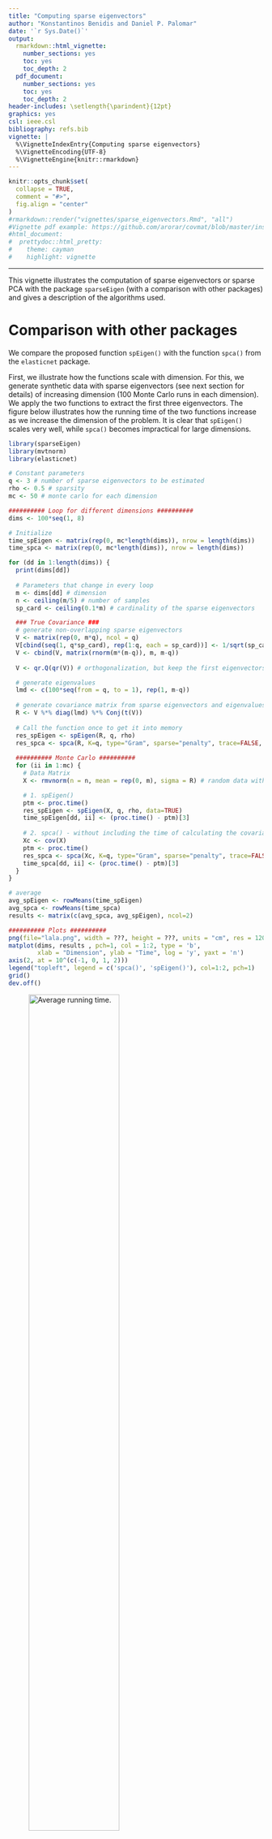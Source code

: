 ```yaml
---
title: "Computing sparse eigenvectors"
author: "Konstantinos Benidis and Daniel P. Palomar"
date: '`r Sys.Date()`'
output:
  rmarkdown::html_vignette:
    number_sections: yes
    toc: yes
    toc_depth: 2
  pdf_document:
    number_sections: yes
    toc: yes
    toc_depth: 2
header-includes: \setlength{\parindent}{12pt}
graphics: yes
csl: ieee.csl
bibliography: refs.bib
vignette: |
  %\VignetteIndexEntry{Computing sparse eigenvectors} 
  %\VignetteEncoding{UTF-8} 
  %\VignetteEngine{knitr::rmarkdown}
---
```


```r
knitr::opts_chunk$set(
  collapse = TRUE,
  comment = "#>",
  fig.align = "center"
)
#rmarkdown::render("vignettes/sparse_eigenvectors.Rmd", "all")
#Vignette pdf example: https://github.com/arorar/covmat/blob/master/inst/doc/CovarianceEstimation.pdf
#html_document:
#  prettydoc::html_pretty:
#    theme: cayman
#    highlight: vignette
```

-----------
This vignette illustrates the computation of sparse eigenvectors or sparse PCA with the package `sparseEigen` (with a comparison with other packages) and gives a description of the algorithms used.


# Comparison with other packages
We compare the proposed function `spEigen()` with the function `spca()` from the `elasticnet` package. 

First, we illustrate how the functions scale with dimension. For this, we generate synthetic data with sparse eigenvectors (see next section for details) of increasing dimension (100 Monte Carlo runs in each dimension). We apply the two functions to extract the first three eigenvectors. The figure below illustrates how the running time of the two functions increase as we increase the dimension of the problem. It is clear that `spEigen()` scales very well, while `spca()` becomes impractical for large dimensions.

```r
library(sparseEigen)
library(mvtnorm) 
library(elasticnet)

# Constant parameters
q <- 3 # number of sparse eigenvectors to be estimated
rho <- 0.5 # sparsity 
mc <- 50 # monte carlo for each dimension

########## Loop for different dimensions ##########
dims <- 100*seq(1, 8)

# Initialize
time_spEigen <- matrix(rep(0, mc*length(dims)), nrow = length(dims))
time_spca <- matrix(rep(0, mc*length(dims)), nrow = length(dims))

for (dd in 1:length(dims)) {
  print(dims[dd])
  
  # Parameters that change in every loop
  m <- dims[dd] # dimension
  n <- ceiling(m/5) # number of samples
  sp_card <- ceiling(0.1*m) # cardinality of the sparse eigenvectors

  ### True Covariance ### 
  # generate non-overlapping sparse eigenvectors
  V <- matrix(rep(0, m*q), ncol = q)
  V[cbind(seq(1, q*sp_card), rep(1:q, each = sp_card))] <- 1/sqrt(sp_card)
  V <- cbind(V, matrix(rnorm(m*(m-q)), m, m-q))
  
  V <- qr.Q(qr(V)) # orthogonalization, but keep the first eigenvectors to be same as V

  # generate eigenvalues
  lmd <- c(100*seq(from = q, to = 1), rep(1, m-q))
  
  # generate covariance matrix from sparse eigenvectors and eigenvalues
  R <- V %*% diag(lmd) %*% Conj(t(V))
  
  # Call the function once to get it into memory
  res_spEigen <- spEigen(R, q, rho)
  res_spca <- spca(R, K=q, type="Gram", sparse="penalty", trace=FALSE, para=c(.4,.4,.4))
  
  ########## Monte Carlo ##########
  for (ii in 1:mc) {
    # Data Matrix 
    X <- rmvnorm(n = n, mean = rep(0, m), sigma = R) # random data with underlying sparse structure

    # 1. spEigen()
    ptm <- proc.time()
    res_spEigen <- spEigen(X, q, rho, data=TRUE)
    time_spEigen[dd, ii] <- (proc.time() - ptm)[3]    
  
    # 2. spca() - without including the time of calculating the covariance
    Xc <- cov(X) 
    ptm <- proc.time()
    res_spca <- spca(Xc, K=q, type="Gram", sparse="penalty", trace=FALSE, para=c(.4,.4,.4))
    time_spca[dd, ii] <- (proc.time() - ptm)[3]    
  }
}

# average
avg_spEigen <- rowMeans(time_spEigen)
avg_spca <- rowMeans(time_spca)
results <- matrix(c(avg_spca, avg_spEigen), ncol=2)

########## Plots ##########
png(file="lala.png", width = ???, height = ???, units = "cm", res = 120)  #default res = 72
matplot(dims, results , pch=1, col = 1:2, type = 'b',
        xlab = "Dimension", ylab = "Time", log = 'y', yaxt = 'n') 
axis(2, at = 10^(c(-1, 0, 1, 2)))
legend("topleft", legend = c('spca()', 'spEigen()'), col=1:2, pch=1) 
grid()
dev.off()
```

![Average running time.](figures/running_time.png){width=65%}

Another advantage of `spEigen()` (and `spEigenCov()`) is the parsimony and robustness in parameter selection. To illustrate this, in the next figure we compare the angle and pattern recovery ability of `spEigen()` and `spca()`. To this end, we generate 200 samples form a multivariate Gaussian distribution of dimension 500, following the process described in the next section. 

```r
library(sparseEigen)
library(mvtnorm) 
library(elasticnet)
library(scales)

set.seed(42)

# Parameters
m <- 500 # dimension
n <- 200 # number of samples
q <- 3 # number of sparse eigenvectors to be estimated
sp_card <- 0.1*m # cardinality of the sparse eigenvectors
rho <- c(0.1, 0.5, 0.9) # sparsity parameters for spEigen()
rho_spca <- c(0.1, 0.5, 0.9) # sparsity parameters for spca()

# True Covariance
# generate non-overlapping sparse eigenvectors
V <- matrix(rep(0, m*q), ncol = q)
V[cbind(seq(1, q*sp_card), rep(1:q, each = sp_card))] <- 1/sqrt(sp_card)
V <- cbind(V, matrix(rnorm(m*(m-q)), m, m-q))

V <- qr.Q(qr(V)) # orthogonalization, but keep the first eigenvectors to be same as V

# generate eigenvalues
lmd <- c(100*seq(from = q, to = 1), rep(1, m-q))

# generate covariance matrix from sparse eigenvectors and eigenvalues
R <- V %*% diag(lmd) %*% Conj(t(V))

# Data Matrix
X <- rmvnorm(n = n, mean = rep(0, m), sigma = R) # random data with underlying sparse structure

# Sparse Eigenvector Extraction
results_spEigen <- array(0, dim=c(3, m, 3))
results_spca <- array(0, dim=c(3, m, 3))

angleRec_spEigen <- matrix(0, 3, 3)
angleRec_spca <- matrix(0, 3, 3)

patternRec_spEigen <- matrix(0, 3, 3)
patternRec_spca <- matrix(0, 3, 3)

for (i in 1:3) {
  # spEigen()
  res_spEigen <- spEigen(X, q, rho[i], data = TRUE)
  results_spEigen[i, ,] <- matrix(c(res_spEigen$vectors[, 1]*sign(res_spEigen$vectors[1, 1]),
                                 res_spEigen$vectors[, 2]*sign(res_spEigen$vectors[sp_card+1, 2]),
                                 res_spEigen$vectors[, 3]*sign(res_spEigen$vectors[2*sp_card+1, 3])), ncol=3)

  angleRec_spEigen[i, ] <- abs(diag(Conj(t(results_spEigen[i, ,])) %*% V[, 1:q])) # recovery
  patternRec_spEigen[i, ] <- 1 - 1/m * colSums((abs(results_spEigen[i, ,]) > 1e-6) -  (abs(V[, 1:q]) > 1e-6))

  # spca()
  res_spca <- spca(cov(X), K = q, type = "Gram", sparse = "penalty", trace = FALSE, para = rho_spca[i]*rep(1, 3))
  results_spca[i, ,] <- matrix(c(res_spca$loadings[, 1]*sign(res_spca$loadings[1, 1]),
                                 res_spca$loadings[, 2]*sign(res_spca$loadings[sp_card+1, 2]),
                                 res_spca$loadings[, 3]*sign(res_spca$loadings[2*sp_card+1, 3])), ncol=3)

  angleRec_spca[i, ] <- abs(diag(Conj(t(results_spca[i, ,])) %*% V[, 1:q]))
  patternRec_spca[i, ] <- 1 - 1/m * colSums((abs(results_spca[i, ,]) > 1e-6) -  (abs(V[, 1:q]) > 1e-6))
}

# Plots
par(mfcol = c(3, 2))
matplot(seq(1, m), results_spEigen[1, ,] , xlab = "", ylab = "", ylim = c(-0.1, 0.25), lty = 'solid',
        main = paste('spEigen: rho =', rho[1]), type = "h",
        col = alpha(c('orangered', 'blue', 'green'), 0.5))
text(x = 220, y = 0.22, labels = 'Recovery:')
text(x = 300, y = 0.22, labels = 'Angle')
text(x = 300, y = 0.15, labels = round(angleRec_spEigen[1, 1], 4))
text(x = 300, y = 0.10, labels = round(angleRec_spEigen[1, 2], 4))
text(x = 300, y = 0.05, labels = round(angleRec_spEigen[1, 3], 4))
text(x = 400, y = 0.22, labels = 'Pattern')
text(x = 400, y = 0.15, labels = round(patternRec_spEigen[1, 1], 4))
text(x = 400, y = 0.10, labels = round(patternRec_spEigen[1, 2], 4))
text(x = 400, y = 0.05, labels = round(patternRec_spEigen[1, 3], 4))
lines(V[, 1]*sign(V[1, 1]), col = "red")
lines(V[, 2]*sign(V[sp_card+1, 2]), col = "red")
lines(V[, 3]*sign(V[2*sp_card+1, 3]), col = "red")
grid()

matplot(seq(1, m), results_spEigen[2, ,] , xlab = "", ylab = "", ylim = c(-0.1, 0.25), lty = 'solid',
        main = paste('spEigen: rho =', rho[2]), type = "h",
        col = alpha(c('orangered', 'blue', 'green'), 0.5))
text(x = 220, y = 0.22, labels = 'Recovery:')
text(x = 300, y = 0.22, labels = 'Angle')
text(x = 300, y = 0.15, labels = round(angleRec_spEigen[2, 1], 4))
text(x = 300, y = 0.10, labels = round(angleRec_spEigen[2, 2], 4))
text(x = 300, y = 0.05, labels = round(angleRec_spEigen[2, 3], 4))
text(x = 400, y = 0.22, labels = 'Pattern')
text(x = 400, y = 0.15, labels = round(patternRec_spEigen[2, 1], 4))
text(x = 400, y = 0.10, labels = round(patternRec_spEigen[2, 2], 4))
text(x = 400, y = 0.05, labels = round(patternRec_spEigen[2, 3], 4))
lines(V[, 1]*sign(V[1, 1]), col = "red")
lines(V[, 2]*sign(V[sp_card+1, 2]), col = "red")
lines(V[, 3]*sign(V[2*sp_card+1, 3]), col = "red")
grid()

matplot(seq(1, m), results_spEigen[3, ,] , xlab = "Index", ylab = "", ylim = c(-0.1, 0.25), lty = 'solid',
        main = paste('spEigen: rho =', rho[3]), type = "h",
        col = alpha(c('orangered', 'blue', 'green'), 0.5))
text(x = 220, y = 0.22, labels = 'Recovery:')
text(x = 300, y = 0.22, labels = 'Angle')
text(x = 300, y = 0.15, labels = round(angleRec_spEigen[3, 1], 4))
text(x = 300, y = 0.10, labels = round(angleRec_spEigen[3, 2], 4))
text(x = 300, y = 0.05, labels = round(angleRec_spEigen[3, 3], 4))
text(x = 400, y = 0.22, labels = 'Pattern')
text(x = 400, y = 0.15, labels = round(patternRec_spEigen[3, 1], 4))
text(x = 400, y = 0.10, labels = round(patternRec_spEigen[3, 2], 4))
text(x = 400, y = 0.05, labels = round(patternRec_spEigen[3, 3], 4))
lines(V[, 1]*sign(V[1, 1]), col = "red")
lines(V[, 2]*sign(V[sp_card+1, 2]), col = "red")
lines(V[, 3]*sign(V[2*sp_card+1, 3]), col = "red")
grid()

matplot(seq(1, m), results_spca[1, ,] , xlab = "", ylab = "", ylim = c(-0.1, 0.25), lty = 'solid',
        main = paste0('spca: para = [', rho_spca[1],', ', rho_spca[1],', ', rho_spca[1],']'), type = "h",
        col = alpha(c('orangered', 'blue', 'green'), 0.5))
text(x = 220, y = 0.22, labels = 'Recovery:')
text(x = 300, y = 0.22, labels = 'Angle')
text(x = 300, y = 0.15, labels = round(angleRec_spca[1, 1], 4))
text(x = 300, y = 0.10, labels = round(angleRec_spca[1, 2], 4))
text(x = 300, y = 0.05, labels = round(angleRec_spca[1, 3], 4))
text(x = 400, y = 0.22, labels = 'Pattern')
text(x = 400, y = 0.15, labels = round(patternRec_spca[1, 1], 4))
text(x = 400, y = 0.10, labels = round(patternRec_spca[1, 2], 4))
text(x = 400, y = 0.05, labels = round(patternRec_spca[1, 3], 4))
lines(V[, 1]*sign(V[1, 1]), col = "red")
lines(V[, 2]*sign(V[sp_card+1, 2]), col = "red")
lines(V[, 3]*sign(V[2*sp_card+1, 3]), col = "red")
grid()

matplot(seq(1, m), results_spca[2, ,] , xlab = "", ylab = "", ylim = c(-0.1, 0.25), lty = 'solid',
        main = paste0('spca: para = [', rho_spca[2],', ', rho_spca[2],', ', rho_spca[2],']'), type = "h",
        col = alpha(c('orangered', 'blue', 'green'), 0.5))
text(x = 220, y = 0.22, labels = 'Recovery:')
text(x = 300, y = 0.22, labels = 'Angle')
text(x = 300, y = 0.15, labels = round(angleRec_spca[2, 1], 4))
text(x = 300, y = 0.10, labels = round(angleRec_spca[2, 2], 4))
text(x = 300, y = 0.05, labels = round(angleRec_spca[2, 3], 4))
text(x = 400, y = 0.22, labels = 'Pattern')
text(x = 400, y = 0.15, labels = round(patternRec_spca[2, 1], 4))
text(x = 400, y = 0.10, labels = round(patternRec_spca[2, 2], 4))
text(x = 400, y = 0.05, labels = round(patternRec_spca[2, 3], 4))
lines(V[, 1]*sign(V[1, 1]), col = "red")
lines(V[, 2]*sign(V[sp_card+1, 2]), col = "red")
lines(V[, 3]*sign(V[2*sp_card+1, 3]), col = "red")
grid()

matplot(seq(1, m), results_spca[3, ,] , xlab = "Index", ylab = "", ylim = c(-0.1, 0.25), lty = 'solid',
        main = paste0('spca: para = [', rho_spca[3],', ', rho_spca[3],', ', rho_spca[3],']'), type = "h",
        col = alpha(c('orangered', 'blue', 'green'), 0.5))
text(x = 220, y = 0.22, labels = 'Recovery:')
text(x = 300, y = 0.22, labels = 'Angle')
text(x = 300, y = 0.15, labels = round(angleRec_spca[3, 1], 4))
text(x = 300, y = 0.10, labels = round(angleRec_spca[3, 2], 4))
text(x = 300, y = 0.05, labels = round(angleRec_spca[3, 3], 4))
text(x = 400, y = 0.22, labels = 'Pattern')
text(x = 400, y = 0.15, labels = round(patternRec_spca[3, 1], 4))
text(x = 400, y = 0.10, labels = round(patternRec_spca[3, 2], 4))
text(x = 400, y = 0.05, labels = round(patternRec_spca[3, 3], 4))
lines(V[, 1]*sign(V[1, 1]), col = "red")
lines(V[, 2]*sign(V[sp_card+1, 2]), col = "red")
lines(V[, 3]*sign(V[2*sp_card+1, 3]), col = "red")
grid()
```


![Eigenvector recovery.](figures/recovery.jpeg){width=100%}

We observe that `spEigen()` requires only one parameter and can recover correctly the eigenvectors for a large range of the parameter's values. On the other hand, `spca()` requires one parameter per eigenvector, the recovery is significantly affected by small changes of these parameters, and in general it underperforms compared to `spEigen()`.

Finally, further advantages of `spEigen()` are that it can handle real and complex data, and it accepts as input both data and covariance matrices. 


# Usage of the package

## Computation of sparse eigenvectors of a given matrix
We start by loading the package and generating synthetic data with sparse eigenvectors:
```r
library(sparseEigen)
set.seed(42)

# parameters 
m <- 500  # dimension
n <- 100  # number of samples
q <- 3  # number of sparse eigenvectors to be estimated
sp_card <- 0.2*m  # cardinality of each sparse eigenvector
rho <- 0.6  # sparsity level

# generate non-overlapping sparse eigenvectors
V <- matrix(0, m, q)
V[cbind(seq(1, q*sp_card), rep(1:q, each = sp_card))] <- 1/sqrt(sp_card)
V <- cbind(V, matrix(rnorm(m*(m-q)), m, m-q))
# keep first q eigenvectors the same (already orthogonal) and orthogonalize the rest
V <- qr.Q(qr(V))

# generate eigenvalues
lmd <- c(100*seq(from = q, to = 1), rep(1, m-q))

# generate covariance matrix from sparse eigenvectors and eigenvalues
R <- V %*% diag(lmd) %*% t(V)

# generate data matrix from a zero-mean multivariate Gaussian distribution 
# with the constructed covariance
X <- MASS::mvrnorm(n, rep(0, m), R)  # random data with underlying sparse structure
```

Then, we estimate the covariance matrix with `cov(X)` and compute its sparse eigenvectors with `spEigen()`:
```r
# computation of sparse eigenvectors
res_standard <- eigen(cov(X))
res_sparse1 <- spEigen(cov(X), q, rho)
res_sparse2 <- spEigen(X, q, rho, data = TRUE)
```

We can assess how good the estimated eigenvectors are by computing the inner product with the original eigenvectors (the closer to 1 the better):
```r
# show inner product between estimated eigenvectors and originals
abs(diag(t(res_standard$vectors) %*% V[, 1:q]))   #for standard estimated eigenvectors
abs(diag(t(res_sparse1$vectors) %*% V[, 1:q]))    #for sparse estimated eigenvectors
abs(diag(t(res_sparse2$vectors) %*% V[, 1:q]))    #for sparse estimated eigenvectors
```


Finally, the following plot shows the sparsity pattern of the eigenvectors (sparse computation vs. classical computation):
```r
par(mfcol = c(3, 2))
plot(res_sparse1$vectors[, 1]*sign(res_sparse1$vectors[1, 1]), 
     main = "First sparse eigenvector", xlab = "index", ylab = "", type = "h")
lines(V[, 1]*sign(V[1, 1]), col = "red")
plot(res_sparse1$vectors[, 2]*sign(res_sparse1$vectors[sp_card+1, 2]), 
     main = "Second sparse eigenvector", xlab = "index", ylab = "", type = "h")
lines(V[, 2]*sign(V[sp_card+1, 2]), col = "red")
plot(res_sparse1$vectors[, 3]*sign(res_sparse1$vectors[2*sp_card+1, 3]), 
     main = "Third sparse eigenvector", xlab = "index", ylab = "", type = "h")
lines(V[, 3]*sign(V[2*sp_card+1, 3]), col = "red")

plot(res_standard$vectors[, 1]*sign(res_standard$vectors[1, 1]), 
     main = "First regular eigenvector", xlab = "index", ylab = "", type = "h")
lines(V[, 1]*sign(V[1, 1]), col = "red")
plot(res_standard$vectors[, 2]*sign(res_standard$vectors[sp_card+1, 2]), 
     main = "Second regular eigenvector", xlab = "index", ylab = "", type = "h")
lines(V[, 2]*sign(V[sp_card+1, 2]), col = "red")
plot(res_standard$vectors[, 3]*sign(res_standard$vectors[2*sp_card+1, 3]), 
     main = "Third regular eigenvector", xlab = "index", ylab = "", type = "h")
lines(V[, 3]*sign(V[2*sp_card+1, 3]), col = "red")
```

## Covariance matrix estimation with sparse eigenvectors
The function `spEigenCov()` requires more samples than the dimension (otherwise some regularization is required). Therefore, we generate data as previously with the only difference that we set the number of samples to be `n=600`.

```r
n <- 600  # number of samples
X <- MASS::mvrnorm(n, rep(0, m), R)  # random data with underlying sparse structure
```

Then, we compute the covariance matrix through the joint estimation of sparse eigenvectors and eigenvalues:
```r
# computation of covariance matrix
res_sparse3 <- spEigenCov(cov(X), q, rho)
```

Again, we can assess how good the estimated eigenvectors are by computing the inner product with the original eigenvectors:
```r
# show inner product between estimated eigenvectors and originals
abs(diag(t(res_sparse3$vectors[, 1:q]) %*% V[, 1:q]))    #for sparse estimated eigenvectors
```

The following plot shows the sparsity pattern of the eigenvectors:
```r
par(mfcol = c(3, 1))
plot(res_sparse3$vectors[, 1]*sign(res_sparse3$vectors[1, 1]), 
     main = "First sparse eigenvector", xlab = "index", ylab = "", type = "h")
lines(V[, 1]*sign(V[1, 1]), col = "red")
plot(res_sparse3$vectors[, 2]*sign(res_sparse3$vectors[sp_card+1, 2]), 
     main = "Second sparse eigenvector", xlab = "index", ylab = "", type = "h")
lines(V[, 2]*sign(V[sp_card+1, 2]), col = "red")
plot(res_sparse3$vectors[, 3]*sign(res_sparse3$vectors[2*sp_card+1, 3]), 
     main = "Third sparse eigenvector", xlab = "index", ylab = "", type = "h")
lines(V[, 3]*sign(V[2*sp_card+1, 3]), col = "red")
```

Finally, we can compute the error of the estimated covariance matrix (sparse eigenvector computation vs. classical computation):
```r
# show error between estimated and true covariance 
norm(cov(X) - R, type = 'F') #for sample covariance matrix
norm(res_sparse3$cov - R, type = 'F') #for covariance with sparse eigenvectors
```

## Complex-valued inputs

The previous examples illustrate the usage of the functions `spEigen()` and `spEigenCov()` for real-valued data and covariance matrices. However, both functions can handle complex-valued inputs. 

Following the previous data generation procedure, we generate sparse complex eigenvectors by introducing a random phase in each entry:
```r
m <- 500 # dimension
n <- 600 # number of samples
q <- 3 # number of sparse eigenvectors to be estimated
sp_card <- 0.2*m # cardinality of the sparse eigenvectors
rho <- 0.5

# generate non-overlapping sparse eigenvectors
V <- matrix(0, m, q)
V[cbind(seq(1, q*sp_card), rep(1:q, each = sp_card))] <- 
  exp(1i*runif(q*sp_card, 0, 2*pi))/sqrt(sp_card)
V <- cbind(V, matrix(rnorm(m*(m-q))*exp(1i*runif(m*(m-q),0,2*pi)), m, m-q))
# keep first q eigenvectors the same (already orthogonal) and orthogonalize the rest
V_ <- (diag(m) - V[, 1:q] %*% Conj(t(V[, 1:q]))) %*% V[, -c(1:q)]
V <- cbind(V[, 1:q], qr.Q(qr(V_)))

# generate eigenvalues
lmd <- c(100*seq(from = q, to = 1), rep(1, m-q))

# generate covariance matrix from sparse eigenvectors and eigenvalues
R <- V %*% diag(lmd) %*% Conj(t(V))

# generate data matrix from a zero-mean multivariate Gaussian distribution 
# with the constructed covariance
X <- MASS::mvrnorm(n, rep(0, m), R)  # random data with underlying sparse structure
X <- scale(X, center = TRUE, scale = FALSE)
```

Then, we compute the sparse complex eigenvectors (`spEigen()`) and the covariance matrix (`spEigenCov()`):
```r
# computation of sparse eigenvectors and covariance matrix
S <- 1/(n-1) * t(X) %*% Conj(X)
res_sparse4 <- spEigen(S, q, rho)
res_sparse5 <- spEigenCov(S, q, rho)
```

The following plot shows the sparsity pattern of the eigenvectors for both functions:
```r
par(mfcol = c(3, 2))
plot(abs(res_sparse4$vectors[, 1]), main = "spEigen: First sparse eigenvector", 
     xlab = "index", ylab = "", type = "h")
lines(abs(V[, 1]), col = "red")
plot(abs(res_sparse4$vectors[, 2]), main = "spEigen: Second sparse eigenvector", 
     xlab = "index", ylab = "", type = "h")
lines(abs(V[, 2]), col = "red")
plot(abs(res_sparse4$vectors[, 3]), main = "spEigen: Third sparse eigenvector", 
     xlab = "index", ylab = "", type = "h")
lines(abs(V[, 3]), col = "red")

plot(abs(res_sparse5$vectors[, 1]), main = "spEigenCov: First sparse eigenvector", 
     xlab = "index", ylab = "", type = "h")
lines(abs(V[, 1]), col = "red")
plot(abs(res_sparse5$vectors[, 2]), main = "spEigenCov: Second sparse eigenvector", 
     xlab = "index", ylab = "", type = "h")
lines(abs(V[, 2]), col = "red")
plot(abs(res_sparse5$vectors[, 3]), main = "spEigenCov: Third sparse eigenvector", 
     xlab = "index", ylab = "", type = "h")
lines(abs(V[, 3]), col = "red")
```

Finally, we can compute the error of the estimated covariance matrix (sparse eigenvector computation vs. classical computation):
```r
# show error between estimated and true covariance 
norm(abs(S - R), type = 'F') #for sample covariance matrix
norm(abs(res_sparse5$cov - R), type = 'F') #for covariance with sparse eigenvectors
```

# Explanation of the algorithms

## `spEigen()`: Sparse eigenvectors from a given covariance matrix

The goal of `spEigen()` is the estimation of the $q$ leading sparse eigenvectors (with $q \leq \text{rank}(\mathbf{S})$) from an $m\times m$ covariance matrix $\mathbf{S}$ (typically the sample covariance matrix obtained from $n$ samples) based on [@BenSunBabuPal2017]. The underlying optimization problem that is solved is
$$\begin{aligned}
	  &\underset{\mathbf{U}}{\text{maximize}}\quad \text{Tr} \left(\mathbf{U}^\top \mathbf{S} \mathbf{U} \text{Diag}   (\mathbf{d})\right) - \sum_{i=1}^{q}\rho_i\|\mathbf{u}_i\|_0\\
  	&\text{subject to}\quad \mathbf{U}^\top\mathbf{U}=\mathbf{I}_q,
  \end{aligned}$$ 
where $\mathbf{U}\in\mathbb{R}^{m\times q}$ is a matrix containing the $q$ leading eigenvectors, $\mathbf{d}$ is a vector of weights to ensure that $\mathbf{U}$ contains the leading eigenvectors without an arbitrary rotation, and the $\rho_i$'s are the regularization parameters to control how much sparsity is desired. This problem is the typical PCA formulation with an extra penalty term in the objective that penalizes the cardinality of the eigenvectors, controled by the regularization parameters $\rho_i$'s.	 

The $\ell_0$-"norm" is approximated by the continuous and differentiable function
$$g_p^{\epsilon}\left(x \right)= \begin{cases}
	\frac{x^2}{2\epsilon(p+\epsilon)\log(1+1/p)},& |x|\leq\epsilon,\\
	\frac{\log\left(\frac{p+|x|}{p+\epsilon}\right)+\frac{\epsilon}{2(p+\epsilon)}}{\log(1+1/p)},& |x|>\epsilon,
	\end{cases}$$
where $p>0$ and $0<\epsilon\ll1$ are parameters that control the approximation. This leads to the following approximate problem:
$$\begin{aligned}
	  &\underset{\mathbf{U}}{\text{maximize}}\quad \text{Tr} \left(\mathbf{U}^\top \mathbf{S} \mathbf{U} \text{Diag}   (\mathbf{d})\right) - \sum_{j=1}^{q}\rho_j\sum_{i=1}^{m}g_p^{\epsilon}\left(u_{ij}\right)\\
  	&\text{subject to}\quad \mathbf{U}^\top\mathbf{U}=\mathbf{I}_q.
  \end{aligned}$$ 


This problem can be solved via Majorization-Minimization (MM) [@SunBabPal2018] with an iterative closed-form update algorithm. For this, at each iteration (denoted by $k$) two key quantities are needed:

$$\mathbf{G}^{(k)} = \mathbf{S}\mathbf{U}^{(k)}\text{Diag}(\mathbf{d})$$  
$$\mathbf{H}^{(k)}=\left[\text{diag}\left(\mathbf{w}^{(k)}-\mathbf{w}_{\max}^{(k)}\otimes\mathbf{1}_{m}\right)\mathbf{\tilde{u}}^{(k)}\right]_{m\times q},$$ 
where
$$w_{i}^{(k)}= \begin{cases}
		\frac{\rho_i}{2\epsilon(p+\epsilon)\log(1+1/p)},& |\tilde{u}^{(k)}_{i}|\leq\epsilon,\\
		\frac{\rho_i}{2\log(1+1/p)|\tilde{u}^{(k)}_{i}|\left(|\tilde{u}^{(k)}_{i}|+p\right)},&                |\tilde{u}^{(k)}_{i}|>\epsilon,
		\end{cases}$$
with $\mathbf{w}\in\mathbb{R}_+^{mq}$, $\mathbf{\tilde{u}}^{(k)} = \text{vec}(\mathbf{U}^{(k)})\in\mathbb{R}_+^{mq}$, $\mathbf{w}_{\max}\in\mathbb{R}^q_+$, with $w_{\max,i}$ being the maximum weight that corresponds to the $i$-th eigenvector $\mathbf{u}^{(k)}_{i}$.

The iterative closed-form update algorithm is:  

> 1. Set $k=0$ and choose an initial point $\mathbf{U}^{(0)}$  
2. Compute $\mathbf{G}^{(k)}$ and $\mathbf{H}^{(k)}$  
3. Compute $\mathbf{V}_{\text{L}}$, $\mathbf{V}_{\text{R}}$ as the left and right singular vectors of $\left(\mathbf{G}^{(k)} - \mathbf{H}^{(k)}\right)$  
4. $\mathbf{U}^{(k+1)} \gets \mathbf{V}_{\text{L}}\mathbf{V}_{\text{R}}^\top$  
5. $k \gets k+1$  
6. Repeat steps 2-5 until convergence  
7. Return $\mathbf{U}^{(k)}$  

The initial point of the algorithm $\mathbf{U}^{(0)}$ is set by default to the $q$ leading standard eigenvectors, unless the user specifies otherwise. Internally, all the computations of $\mathbf{G}^{(k)}$ and $\mathbf{H}^{(k)}$ are done through the eigenvalue decomposition (EVD) of $\mathbf{S}$. Since we can also retrieve the eigenvectors and eigenvalues of $\mathbf{S}$ through the singular value decomposition (SVD) of the data matrix $\mathbf{X}$, with $\mathbf{S} = \frac{1}{n-1}\mathbf{X}^\top\mathbf{X}$, it becomes possible to use as an input to `spEigen()` either the covariance matrix $\mathbf{S}$ or directly the data matrix $\mathbf{X}$.  
  
Although $\mathbf{H}^{(k)}$ does not depend directly on $\mathbf{S}$, the parameters $\rho_j$ are set based on its eigenvalues. In particular, each $\rho_j$ takes a value in an interval $[0, \rho_j^{\text{max}}]$ based on the input variable $\rho\in[0, 1]$ that the user selects, i.e., $\rho_j = \rho\rho_j^{\text{max}}$. The uppperbound $\rho_j^{\text{max}}$ depends, among others, on the eigenvalues of $\mathbf{S}$. Note that the theoretical upperbound is derived based on the initial problem and not the approximate. Therefore, although a suggested range for $\rho$ is the interval $[0, 1]$, any nonnegative value is accepted by the algorithm.    

Finally, note that the approximate problem is controlled by the parameters $p, \epsilon$, and in particular, as $p\rightarrow0$ we get  $\rho_p\rightarrow\ell_0$. However, by setting small values to $p, \epsilon$, it is likely that the algorithm will get stuck to a local minimum. To solve this issue we start with large values for $p, \epsilon$, i.e., a "loose" approximation, and solve the corresponding optimization problem. Then, we sequentially decrease $p, \epsilon$, i.e., we "tighten" the approximation, and solve the problem again using the previous solution as an initial point. In practice we are interested only in the last, "tightest" problem. For each problem that is solved (i.e., for fixed $p, \epsilon$) we utilize an acceleration scheme that increases the convergence speed of the MM algorithm. For details, please refer to [@Varadhan2008].   



## `spEigenCov()`: Covariance matrix estimation with sparse eigenvectors

The function `spEigenCov()` estimates a covariance matrix through the joint estimation of its sparse (orthogonal) eigenvectors and eigenvalues [@BenSunBabuPal2017], i.e., $\mathbf{\Sigma}=\mathbf{U}\mathbf{\Xi}\mathbf{U}^\top$, with $\mathbf{U},\mathbf{\Xi}\in\mathbb{R}^{m\times m}$ and $\mathbf{\Xi}=\text{Diag}(\mathbf{\xi})$. The underlying optimization problem that is solved is the maximization of the log-likelihood under a Gaussian distribution for the data:
$$\begin{aligned}
	&\underset{\mathbf{U},\mathbf{\Xi}}{\text{minimize}}\quad\log\det\left(\mathbf{\Xi}\right)+\text{Tr}\left(\mathbf{S}\mathbf{U}\mathbf{\Xi}^{-1}\mathbf{U}^\top\right) + \sum_{i=1}^{m}\rho_i\|\mathbf{u}_i\|_0\\
		&\!\begin{array}{lll}
		\text{subject to} & \mathbf{\Xi}\succcurlyeq0, &\\
		 & \xi_{i}\geq \xi_{i+1}, & i=1,\dots, q-1,\\
		 & \xi_{q}\geq \xi_{q+i}, & i=1,\dots,m-q,\\
		 & \mathbf{U}^\top\mathbf{U}=\mathbf{I}_m,
		\end{array}
	\end{aligned}$$
where $\mathbf{S}\in\mathbb{R}^{m\times m}$ is the sample covariance matrix and $q$ is the number of eigenvectors we impose sparsity on (i.e., $\rho_i = 0$ for $i>q$). The constraints ensure that the eigenvalues will be positive, while the first $q$ of them will be the largest and in descending order. This is important since in case of a swap of the eigenvalues during the estimation process we would impose sparsity on different eigenvectors at each iteration of the algorithm with disastrous consequences. Finally, the last constraint ensures the orthogonality of the eigenvectors.  

Again, the $\ell_0$-"norm" is approximated by the continuous and differentiable function $g_p^{\epsilon}()$ which leads to the following approximate problem:
$$\begin{aligned}
	&\underset{\mathbf{U},\mathbf{\Xi}}{\text{minimize}}\quad\log\det\left(\mathbf{\Xi}\right)+\text{Tr}\left(\mathbf{S}\mathbf{U}\mathbf{\Xi}^{-1}\mathbf{U}^\top\right) +\sum_{j=1}^{m}\rho_j \sum_{i=1}^{m}g_p^{\epsilon}\left(u_{ij}\right)\\
		&\!\begin{array}{lll}
		\text{subject to} & \mathbf{\Xi}\succcurlyeq0, &\\
		 & \xi_{i}\geq \xi_{i+1}, & i=1,\dots, q-1,\\
		 & \xi_{q}\geq \xi_{q+i}, & i=1,\dots,m-q,\\
		 & \mathbf{U}^\top\mathbf{U}=\mathbf{I}_m,
		\end{array}
	\end{aligned}$$

This problem can be solved via Majorization-Minimization (MM) [@SunBabPal2018] with an iterative semi-closed-form update algorithm. In particular, with a proper majorization, the eigenvector and eigenvalue estimation decouples. Therefore, at each iteration we need to solve the following two problems:

* Eigenvector optimization:

    $$\begin{aligned}
		&\underset{\mathbf{U}}{\text{minimize}}\quad \text{Tr}\left({\mathbf{H}^{(k)}}^\top\mathbf{U}\right)\\
		&\text{subject to}\quad \mathbf{U}^\top\mathbf{U}=\mathbf{I}_m,
	\end{aligned}$$
where $\mathbf{H}^{(k)}=\left[\text{diag}\left(\mathbf{w}^{(k)}-\mathbf{w}_{\max}^{(k)}\otimes\mathbf{1}_{m}\right)\mathbf{\tilde{u}}^{(k)}\right]_{m\times m} + \left(\mathbf{S}-\lambda_{\max}^{(\mathbf{S})}\mathbf{I}_m\right) \mathbf{U}^{(k)} \left(\mathbf{\Xi}^{(k)}\right)^{-1}$.
Again the vector $\mathbf{w}$ is given by
$$w_{i}^{(k)}= \begin{cases}
		\frac{\rho_i}{2\epsilon(p+\epsilon)\log(1+1/p)},& |\tilde{u}^{(k)}_{i}|\leq\epsilon,\\
		\frac{\rho_i}{2\log(1+1/p)|\tilde{u}^{(k)}_{i}|\left(|\tilde{u}^{(k)}_{i}|+p\right)},&                |\tilde{u}^{(k)}_{i}|>\epsilon,
		\end{cases}$$
with $\mathbf{w}\in\mathbb{R}_+^{m^2}$, $\mathbf{\tilde{u}}^{(k)} = \text{vec}(\mathbf{U}^{(k)})\in\mathbb{R}_+^{m^2}$, $\mathbf{w}_{\max}\in\mathbb{R}^m_+$, with $w_{\max,i}$ being the maximum weight that corresponds to the $i$-th eigenvector $\mathbf{u}^{(k)}_{i}$.

    The optimal solution of this problem is $\mathbf{U} = \mathbf{V}_L\mathbf{V}_R^\top$ where $\mathbf{V}_L, \mathbf{V}_R$ are the lest and right singular vectors of $\mathbf{H}^{(k)}$, respectively.

* Eigenvalue optimization:

    $$\begin{aligned}
		&\underset{\mathbf{\xi}}{\text{minimize}}\quad \sum_{i=1}^{m}\left(\log\xi_i+\alpha_i^{(k)}\xi_i+\lambda_{\max}^{(\mathbf{S})}\frac{1}{\xi_i}\right)\\
		&\!\begin{array}{lll}
		\text{subject to} & \xi_{i}\geq \xi_{i+1}, & i=1,\dots, q-1,\\
		 & \xi_{q}\geq \xi_{q+i}, & i=1,\dots,m-q,
		\end{array}
	\end{aligned}$$
where $\mathbf{\alpha}^{(k)} = \text{diag}\left(\left(\mathbf{\Xi}^{(k)}\right)^{-1} {\mathbf{U}^{(k)}}^T \left(\mathbf{S}-\lambda_{\max}^{(\mathbf{S})}\mathbf{I}_m\right) \mathbf{U}^{(k)} \left(\mathbf{\Xi}^{(k)}\right)^{-1}\right)$. This problem is not convex. However, it can be transformed to a convex one by	the variable transformation $\mathbf{\phi} = 1/\mathbf{\xi}$. Solving the KKT equations of the transformed convex formulation we can derive a finite-step algorithm that gives the optimal solution of the problem.


The overall iterative semi-closed-form update algorithm is:

> 1. Set $k=0$ and choose initial points $\mathbf{U}^{(0)}$, $\mathbf{\xi}^{(0)}$  
2. Compute $\mathbf{H}^{(k)}$  
3. Compute $\mathbf{V}_{\text{L}}$, $\mathbf{V}_{\text{R}}$ as the left and right singular vectors of $\mathbf{H}^{(k)}$    
4. $\mathbf{U}^{(k+1)} \gets \mathbf{V}_{\text{L}}\mathbf{V}_{\text{R}}^\top$  
5. Compute $\mathbf{\alpha}^{(k)}$  
6. Get $\mathbf{\xi}^{(k+1)}$ from the finite-step algorithm   
7. $k \gets k+1$  
8. Repeat steps 2-7 until convergence  
9. Return $\mathbf{U}^{(k)}$, $\mathbf{\xi}^{(k)}$   

As in the `spEigen()` function, we sequentially decrease the values of $p, \epsilon$, and increase the convergence speed of each problem using the acceleration method proposed in [@Varadhan2008].

# References {-}
\setlength{\parindent}{-0.2in}
\setlength{\leftskip}{0.2in}
\setlength{\parskip}{8pt}
\noindent
